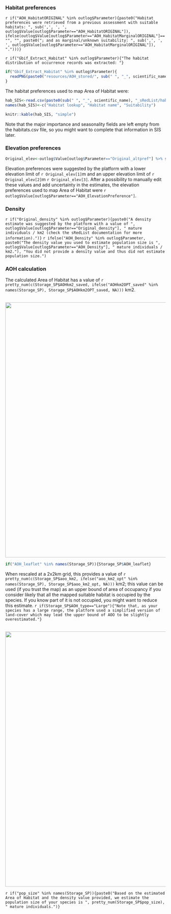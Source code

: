

### Habitat preferences
`r if("AOH_HabitatORIGINAL" %in% outlog$Parameter){paste0("Habitat preferences were retrieved from a previous assessment with suitable habitats: ", sub(',', ', ', outlog$Value[outlog$Parameter=="AOH_HabitatORIGINAL"]), ifelse(outlog$Value[outlog$Parameter=="AOH_HabitatMarginalORIGINAL"]=="", "", paste0("; and as marginal/unknown suitability: ", sub(',', ', ', outlog$Value[outlog$Parameter=="AOH_HabitatMarginalORIGINAL"]), ".")))}`

`r if("Gbif_Extract_Habitat" %in% outlog$Parameter){"The habitat distribution of occurrence records was extracted: "}`

```r
if("Gbif_Extract_Habitat" %in% outlog$Parameter){
  readPNG(paste0("resources/AOH_stored/", sub(" ", "_", scientific_name), "/Plots/gbifHabExtract.png")) %>% rasterGrob() %>% grid.arrange()
}
```


The habitat preferences used to map Area of Habitat were:
```r
hab_SIS<-read.csv(paste0(sub(" ", "_", scientific_name), "_sRedList/habitats.csv")) %>% subset(., select=c("GeneralHabitats.GeneralHabitatsSubfield.GeneralHabitatsLookup", "GeneralHabitats.GeneralHabitatsSubfield.GeneralHabitatsName", "GeneralHabitats.GeneralHabitatsSubfield.suitability"))
names(hab_SIS)<-c("Habitat lookup", "Habitat name", "Suitability")

knitr::kable(hab_SIS, "simple")
```

Note that the major importance and seasonality fields are left empty from the habitats.csv file, so you might want to complete that information in SIS later. 



### Elevation preferences
```r
Original_elev<-outlog$Value[outlog$Parameter=="Original_altpref"] %>% strsplit(., ",") %>% unlist(.) %>% revalue(., c("fromRL"=" (extracted from the last Red List assessment)", "Calculated"=" (calculated as the minimum and maximum elevation within the species range)", "Half_Calculated"=" (one of min/max was extracted from the last Red List assessment and the other one was calculated within species range)"))
```

Elevation preferences were suggested by the platform with a lower elevation limit of `r Original_elev[1]`m and an upper elevation limit of `r Original_elev[2]`m `r Original_elev[3]`. 
After a possibility to manually edit these values and add uncertainty in the estimates, the elevation preferences used to map Area of Habitat were `r outlog$Value[outlog$Parameter=="AOH_ElevationPreference"]`.



### Density
`r if("Original_density" %in% outlog$Parameter){paste0("A density estimate was suggested by the platform with a value of ", outlog$Value[outlog$Parameter=="Original_density"], " mature individuals / km2 (check the sRedList documentation for more information).")}`
`r ifelse("AOH_Density" %in% outlog$Parameter, paste0("The density value you used to estimate population size is ", outlog$Value[outlog$Parameter=="AOH_Density"], " mature individuals / km2."), "You did not provide a density value and thus did not estimate population size.")`


### AOH calculation

The calculated Area of Habitat has a value of `r pretty_num(c(Storage_SP$AOHkm2_saved, ifelse("AOHkm2OPT_saved" %in% names(Storage_SP), Storage_SP$AOHkm2OPT_saved, NA)))` km2. 


<br>
  <center>
  ![](`r paste0(outDir, '/Plots/aoh.png')`){width=800px}
</center>
  
```r
if("AOH_leaflet" %in% names(Storage_SP)){Storage_SP$AOH_leaflet}
```

When rescaled at a 2x2km grid, this provides a value of `r pretty_num(c(Storage_SP$aoo_km2, ifelse("aoo_km2_opt" %in% names(Storage_SP), Storage_SP$aoo_km2_opt, NA)))` km2; this value can be used (if you trust the map) as an upper bound of area of occupancy if you consider likely that all the mapped suitable habitat is occupied by the species. If you know part of it is not occupied, you might want to reduce this estimate. `r if(Storage_SP$AOH_type=="Large"){"Note that, as your species has a large range, the platform used a simplified version of land-cover which may lead the upper bound of AOO to be slightly overestimated."}`

<br>
  <center>
  ![](`r paste0(outDir, '/Plots/aoo.png')`){width=800px}
</center>
  
`r if("pop_size" %in% names(Storage_SP)){paste0("Based on the estimated Area of Habitat and the density value provided, we estimate the population size of your species is ", pretty_num(Storage_SP$pop_size), " mature individuals.")}`





